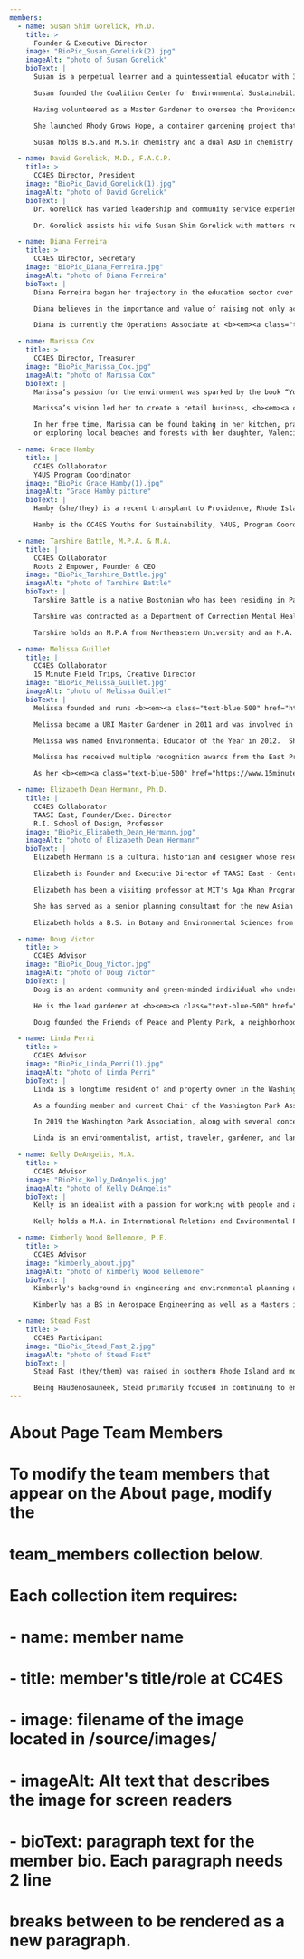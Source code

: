 ```yaml
---
members:
  - name: Susan Shim Gorelick, Ph.D.
    title: >
      Founder & Executive Director
    image: "BioPic_Susan_Gorelick(2).jpg"
    imageAlt: "photo of Susan Gorelick"
    bioText: |
      Susan is a perpetual learner and a quintessential educator with 30 plus years of teaching, mostly in universities. Her pursuit in interdisciplinary teaching in a diverse range ofdemographics started with her life-defining experiences as a 15 year-old Korean immigrant in Flatbush, Brooklyn, New York.  This gave rise, in her adult life, to a specific focus on frontline communities and a passion for, and commitment to building a community-narrated and empowered sustainable and regenerative society that champions environmental, economic and social justice and equity. 

      Susan founded the Coalition Center for Environmental Sustainability/ Cc4ES, based on the core tenets from her consistent practice as a perpetual learner: a holistic approach, internal motivation, and building a network environment for lifelong learning. Cc4ES was founded to serve as an interface bridging information and resource gaps between policy makers and communities in need. Through both her teaching and her community-based work, Susan works to develop strong engagement between academia and surrounding communities through process of outreach education, and spearheading opportunities for universities to collaborate with policy makers and businesses in supporting community-focused economic development. 

      Having volunteered as a Master Gardener to oversee the Providence schools under the URI Cooperative Extension School Garden Initiative program, Susan created the Hope Gardeners, a comprehensive gardeners network platform to complement its mission and to expand its outreach to community gardeners and college campus gardeners. Hope Gardeners provides an integral collaboration forum necessary for all Cc4ES programs.

      She launched Rhody Grows Hope, a container gardening project that uses growing one's own food as a grassroots community mobilizer for food security, sovereignty and justice. Rhody Grows Hope project encompasses various Cc4ES projects whose common thread is gardening: Museum of Silenced Histories & Gardens of Regeneration, Youths for Urban Sustainability program for Rhody Greeneers, and Cc4ES Direct all through Hope Gardeners network platform. They reflect Susan's belief food justice is a gateway to environmental, social and economic justice, and resonate with her commitment to and passion for cultivating communities that honor and value justice and equity. 

      Susan holds B.S.and M.S.in chemistry and a dual ABD in chemistry and education system designs with focus on innercity communities and their schools, and a Ph.D. in environmental and natural resource economics.

  - name: David Gorelick, M.D., F.A.C.P.
    title: >
      CC4ES Director, President
    image: "BioPic_David_Gorelick(1).jpg"
    imageAlt: "photo of David Gorelick"
    bioText: |
      Dr. Gorelick has varied leadership and community service experience. He is a US Navy Veteran who was in charge of all medical services onboard the warship USS Tripoli during Operation Desert Storm. He is a Board Certified Internal Medicine Physician and a Fellow of the American College of Physicians. He has served the Newport, R.I. community as a primary care physician for over 30 years. He was instrumental in the implementation, customization and training for his group's use of electronic medical record systems. Under his leadership, Dr. Gorelick's group piloted a project in the mid 2000's to create the Patient Centered Medical Home,an efficient team-based system of care that became the model for other medical practices in the region. Dr. Gorelick worked with various organizations to successfully integrate health information technology throughout Rhode Island. He worked as an advisor to the R.I. Quality Institute to help develop the R.I. Health Information Exchange, CurrentCare. He was appointed by the Governor and chaired the first R.I. Health Information Exchange Advisory Commission. As a member of the Lifespan Board of Directors in the early 2010's, he helped transition the then primarily hospital-based organization into a regional integrated health care system.

      Dr. Gorelick assists his wife Susan Shim Gorelick with matters related to CC4ES. He designed and constructed four gardens at their home. He plays the trumpet and piano and enjoys hiking and traveling with Susan.

  - name: Diana Ferreira
    title: >
      CC4ES Director, Secretary
    image: "BioPic_Diana_Ferreira.jpg"
    imageAlt: "photo of Diana Ferreira"
    bioText: |
      Diana Ferreira began her trajectory in the education sector over 7 years ago after being in the costume jewelry industry for almost 20 years. She is a daughter, partner, mother and grandmother to some of the most amazing human beings on this planet, immigrating to Rhode Island at a young age from Colombia, South America.

      Diana believes in the importance and value of raising not only academically bright, but also kind, respectful, socially conscious and responsible children in this world. She considers herself a fierce advocate for those that may be faced with the English language as a barrier, or just lack of knowledge to help themselves or their families succeed and have as many choices and opportunities the world has to offer. She sees the need for more people to work towards a goal where everyone has equitable opportunities to reach their highest potential and become contributing members of our communities and beyond. Which is why working in education is a pathway to reach many that need it most in the hopes of making an impact on their lives.

      Diana is currently the Operations Associate at <b><em><a class="text-blue-500" href="https://www.nuestromundopcs.org">Nuestro Mundo Public Charter School</a></em></b> located in South Providence, RI. Nuestro Mundo is a dual language public charter school that also has a focus on teaching its students about Global Sustainability and to be stewards for the environment so that we may have a sustainable planet for many generations to come to which joining the Coalition Center for Environmental Sustainability was an easy decision because the CCES brings a wealth of knowledge and education that can only further catapult the impact she is trying to make in her community.

  - name: Marissa Cox
    title: >
      CC4ES Director, Treasurer
    image: "BioPic_Marissa_Cox.jpg"
    imageAlt: "photo of Marissa Cox"
    bioText: |
      Marissa’s passion for the environment was sparked by the book “You Are Here”, bringing an awareness of the impact of human activity on the environment. This book also introduced her to the problem known as “the great pacific garbage patch”. Marissa’s love of the ocean and interest to join the efforts to protect the oceans, led her to volunteer with Surfrider Foundation. She served on Surfriders’ Executive Board in the Rhode Island and Los Angeles chapters for many years.

      Marissa’s vision led her to create a retail business, <b><em><a class="text-blue-500" href="https://www.thekindshopri.com/">The Kind Shop</a></em></b>, with a mission of helping to preserve our beautiful planet. <b><em><a class="text-blue-500" href="https://www.thekindshopri.com/">The Kind Shop</a></em></b> provides access to plastic-free, natural and sustainable products while educating and inspiring the local community. One of the goals of the organization is to create a community and offer educational, creative workshops and classes.

      In her free time, Marissa can be found baking in her kitchen, practicing yoga, 
      or exploring local beaches and forests with her daughter, Valencia.

  - name: Grace Hamby
    title: |
      CC4ES Collaborator
      Y4US Program Coordinator
    image: "BioPic_Grace_Hamby(1).jpg"
    imageAlt: "Grace Hamby picture"
    bioText: |
      Hamby (she/they) is a recent transplant to Providence, Rhode Island. She graduated from Oberlin College in 2020 and recently spent time studying in South Korea. She is interested in continuing to pursue her passions of Korean language and environmental stewardship. Having spent time in her Dad's garden growing up, Hamby has felt the simple joy that comes from growing one's own food. With her generation destined to bear the brunt of our climate crisis, Hamby is looking for ways to become part of and foster community, in order to build a resilient grass-roots network that works to mitigate the effects of climate change.

      Hamby is the CC4ES Youths for Sustainability, Y4US, Program Coordinator and a Teacher Assistant at <b><em><a class="text-blue-500" href="https://www.nuestromundopcs.org/">Nuestro Mundo Public Charter School</a></em></b> implementing garden-based programs.

  - name: Tarshire Battle, M.P.A. & M.A.
    title: |
      CC4ES Collaborator
      Roots 2 Empower, Founder & CEO
    image: "BioPic_Tarshire_Battle.jpg"
    imageAlt: "photo of Tarshire Battle"
    bioText: |
      Tarshire Battle is a native Bostonian who has been residing in Pawtucket, RI for many years. Tarshire is a self-taught artist and has been using art as a vehicle to help heal those who have experienced trauma -- the homeless, battered women, youths, and returning veterans. While working at the New England Center for Homeless Veterans, she developed an art drop-in center. This led to a collaboration with Boston’s Museum of Fine Arts to create guided tours of traumatized female veterans, and two annual art shows featuring talented homeless artists. Tarshire champions her causes aligning with various nonprofit organizations that address pressing social challenges, including homelessness, mental health, and addiction.

      Tarshire was contracted as a Department of Correction Mental Health Discharge Planner for five years, assisting individuals re-integrate into the community. This work inspired her to found her own non-profit organization, <b><em><a class="text-blue-500" href="https://roots2empower.org">Roots2Empower</a></em></b>. Formerly known as Restoration Urban Farm of New England, <b><em><a class="text-blue-500" href="https://roots2empower.org">Roots2Empower</a></em></b> is a social enterprise that provides entrepreneurship and agriculture training for formerly incarcerated and at-risk young adults, working to break the cycle of recidivism and school-to-prison pipeline.   

      Tarshire holds an M.P.A from Northeastern University and an M.A. in Mental Health Counseling from Boston University School of Medicine. She is a visual artist, community activist herbalist, and Master Gardener.

  - name: Melissa Guillet
    title: |
      CC4ES Collaborator
      15 Minute Field Trips, Creative Director
    image: "BioPic_Melissa_Guillet.jpg"
    imageAlt: "photo of Melissa Guillet"
    bioText: |
      Melissa founded and runs <b><em><a class="text-blue-500" href="https://www.15minutefieldtrips.org">15 Minute Field Trips</a></em></b>, a 501(c)3 that helps youth advocate for the environment through art, outdoor activities, and community action.  

      Melissa became a URI Master Gardener in 2011 and was involved in the pilot Eco-Exploration Camp.  She was also in Audubon Society of RI's pilot Schoolyard Science for an Urban Eco-System. 

      Melissa was named Environmental Educator of the Year in 2012.  She continues to give lectures on environmental practices: speaking at the Rhode Island Environmental Education Association's annual meeting on STEM to STEAM enactment; presenting and workshopping "Art & Design to Engage Kids in STEM Subjects" at the New England Association of Technology Teachers 2014 conference; and presenting on how to start and maintain a school garden at the 2015 "School Gardens 101" conference at Rhode Island College. 

      Melissa has received multiple recognition awards from the East Providence School Department.  She has developed her programming over years working with elementary students and started an Eco-Warrior program to encourage environmental leadership at home. 

      As her <b><em><a class="text-blue-500" href="https://www.15minutefieldtrips.org">15 Minute Field Trips</a></em></b> resonates the gardening and citizen scientist components of CC4ES Connect, Melissa oversees and coordinates those components as CC4ES Team.

  - name: Elizabeth Dean Hermann, Ph.D.
    title: |
      CC4ES Collaborator
      TAASI East, Founder/Exec. Director
      R.I. School of Design, Professor
    image: "BioPic_Elizabeth_Dean_Hermann.jpg"
    imageAlt: "photo of Elizabeth Dean Hermann"
    bioText: |
      Elizabeth Hermann is a cultural historian and designer whose research and teaching focus on socioecological frameworks for understanding the history and design of human settlements and place-making; cultural identity and land-based forms of resistance and struggle among marginalized communities; environmental and social resiliency; and issues of climate-change related displacement, disaster capitalism, and social and environmental justice. 

      Elizabeth is Founder and Executive Director of TAASI East - Centre for Transformative Arts, Advocacy and Social Impact (Providence, RI and Batticaloa, Sri Lanka) - an independent non-profit applied research lab working with partners in South Asia to develop and implement multi-disciplinary and multi-scalar social, physical and economic strategies for under-resourced, post-conflict and post-disaster communities. The work covers the arenas of community-led development; human capacity building; livelihoods; women's empowerment; education and institution building, the built environment and sustainable practices. TAASI East has worked in Bangladesh, India, and, for the last decade, in the post-conflict regions of Sri Lanka.  

      Elizabeth has been a visiting professor at MIT's Aga Khan Program; Brown University's Watson Institute for International Studies; Harvard University's Graduate School of Design; University of Minnesota; and at Washington University St. Louis. She is a professor of Urbanism and Landscape at RISD.

      She has served as a senior planning consultant for the new Asian University for Women founded in Chittagong, Bangladesh.  She has been Social Innovator-in­Residence and a visiting scholar in Babson College's Social Innovation Lab and Entrepreneurship Program; a SPURS Fellow in Urban Studies and Planning at MIT; a senior Fulbright Fellow in Sri Lanka; a Fellow of the American Academy in Rome; and is a Professional Fellow in Economic Empowerment with the US State Department. 

      Elizabeth holds a B.S. in Botany and Environmental Sciences from the University of Vermont; a Master of Landscape Architecture from Cornell; and a Ph.D in Islamic Architectural and Urban History (with a focus on urban and societal responses to pandemic disease, environmental change and urbanization trands) at Harvard.

  - name: Doug Victor
    title: >
      CC4ES Advisor
    image: "BioPic_Doug_Victor.jpg"
    imageAlt: "photo of Doug Victor"
    bioText: |
      Doug is an ardent community and green-minded individual who understands what makes neighborhoods livable. With an active history in the Elmwood neighborhood since his move to Providence in 1986, he became a founding member of the Elmwood Neighborhood Association and advisor to both the Elmwood Avenue Business and Community Association and City Walk. Doug also chairs the Elmwood and South Providence Neighborhood Watch and sits on both the Providence Police Advisory Board and the Executive Council for AARP Rhode Island.

      He is the lead gardener at <b><em><a class="text-blue-500" href="https://www.gardenconservancy.org/open-days/garden-directory/peace-and-plenty-community-garden">Peace and Plenty Community Garden</a></em></b>, a 46 plot garden that engenders community engagement and is building out a food corridor complete with a free stand so that neighbors can share the garden’s bounty.

      Doug founded the Friends of Peace and Plenty Park, a neighborhood park he helped to create in 2008 and he has coordinated the planting of over 400 street trees in both Elmwood and the West End neighborhoods.

  - name: Linda Perri
    title: >
      CC4ES Advisor
    image: "BioPic_Linda_Perri(1).jpg"
    imageAlt: "photo of Linda Perri"
    bioText: |
      Linda is a longtime resident of and property owner in the Washington Park neighborhood in South Providence. Over the past several years, her personal commitment to the residents, environment, neighborhood and city has enabled Linda to bring together organizations and individuals across business, civic, and political groups to improve the quality of life in South Providence.  

      As a founding member and current Chair of the Washington Park Association since 2015, Linda created the Washington Park Crime Watch. She is also a founding member of the Port of Providence Working Group; a member of Providence Neighborhood Tree Planting, and the Providence Coalition of Neighborhood Associations. 

      In 2019 the Washington Park Association, along with several concerned citizens, mobilized to voice concerns against the addition of a toxic Waste Transfer Station in their Allens Avenue district with success.  Working along with City Council, this effort resulted in a change to the zoning laws.  Linda actively works to engage the community to create green spaces, accomplished the planting of over 100 trees on city streets over a period of 6 years, works to ensure water access for such green endeavors, and facilitates solar energy initiatives in the frontline community of South Providence.

      Linda is an environmentalist, artist, traveler, gardener, and landscaper.

  - name: Kelly DeAngelis, M.A.
    title: >
      CC4ES Advisor
    image: "BioPic_Kelly_DeAngelis.jpg"
    imageAlt: "photo of Kelly DeAngelis"
    bioText: |
      Kelly is an idealist with a passion for working with people and a love of the environment.  After years working in the energy industry in Boston, she now works on Sustainability and Student Engagement for Sodexo and the Providence Schools’ Child Nutrition Program.  She has a vision of engaging students in community sustainability through efforts in schools and school gardens. She is active in the district’s Farm to School efforts, reporting on local purchasing and contributing to school gardens. Kelly’s interest in permaculture has led her to experiment with native plants, rain gardens, and food forest design in her own garden, which she hopes to bring to schools as well. In early2020, she brought indoor garden racks to three Providence middle schools from Sodexo and experienced planting and harvesting herbs and lettuces with the students. Now, she is planning to work with youth to build a school garden at Hope High School in partnership with the Comprehensive Community Action Program’s Real Skills for Youth Summer Employment Program.

      Kelly holds a M.A. in International Relations and Environmental Policy from Boston University and B.A. from the University of Rhode Island. She enjoys taking time to appreciate the beauty in life: spending time outside with her daughter and family, gardening, cooking, and eating.

  - name: Kimberly Wood Bellemore, P.E.
    title: >
      CC4ES Advisor
    image: "kimberly_about.jpg"
    imageAlt: "photo of Kimberly Wood Bellemore"
    bioText: |
      Kimberly's background in engineering and environmental planning and her work in her consulting firm, KB Consulting, underpin the renewable and clean energy technology sectors for Cc4ES.  Kimberly has been advocating for sustainable practices through her various community volunteer efforts and personal commitments. Her systems thinking complements the vision and mission of Cc4ES. Her technological expertise is instrumental in bringing the interdependent community components into collaboration. Kimberly oversess CC4ES Mapping Program.

      Kimberly has a BS in Aerospace Engineering as well as a Masters in Urban and Environmental Planning. She has over 25 years of program and project management experience in the ocean construction field and has served on the boards of Habitat for Humanity/Greenhome and Surfrider Foundation RI.

  - name: Stead Fast
    title: >
      CC4ES Participant
    image: "BioPic_Stead_Fast_2.jpg"
    imageAlt: "photo of Stead Fast"
    bioText: |
      Stead Fast (they/them) was raised in southern Rhode Island and moved to the Providence area. In high school they explored acting and performance, horticulture, and also interned at the Tomaguag museum. After graduating in 2020 they briefly attended school in NC but decided to head back to RI to pursue a career in museum studies and gain thier first degree. They then studied at College Unbound and continued to volunteer at Tomaguag. 

      Being Haudenosauneek, Stead primarily focused in continuing to engage with the Indigenous community and assist artists and other entrepreneurs to create platforms for their businesses.
---
```


#

# About Page Team Members

#

# To modify the team members that appear on the About page, modify the

# team_members collection below.

#

# Each collection item requires:

# - name: member name

# - title: member's title/role at CC4ES

# - image: filename of the image located in /source/images/

# - imageAlt: Alt text that describes the image for screen readers

# - bioText: paragraph text for the member bio. Each paragraph needs 2 line

# breaks between to be rendered as a new paragraph.
